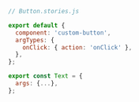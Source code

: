 ```js
// Button.stories.js

export default {
  component: 'custom-button',
  argTypes: {
    onClick: { action: 'onClick' },
  },
};

export const Text = {
  args: {...},
};
```
